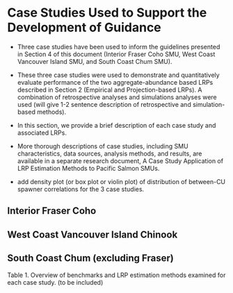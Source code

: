 # Case Studies Used to Support the Development of Guidance {#case-studies}

-	Three case studies have been used to inform the guidelines presented in Section 4 of this document (Interior Fraser Coho SMU, West Coast Vancouver Island SMU, and South Coast Chum SMU). 
-	These three case studies were used to demonstrate and quantitatively evaluate performance of the two aggregate-abundance based LRPs described in Section 2 (Empirical and Projection-based LRPs). A combination of retrospective analyses and simulations analyses were used (will give 1-2 sentence description of retrospective and simulation-based methods).
-	In this section, we provide a brief description of each case study and associated LRPs.  
-	More thorough descriptions of case studies, including SMU characteristics, data sources, analysis methods, and results, are available in a separate research document, A Case Study Application of LRP Estimation Methods to Pacific Salmon SMUs.

- add density plot (or box plot or violin plot) of distribution of between-CU spawner correlations for the 3 case studies.

##	Interior Fraser Coho

##	West Coast Vancouver Island Chinook

##	South Coast Chum (excluding Fraser)


Table 1. Overview of benchmarks and LRP estimation methods examined for each case study.
(to be included)

